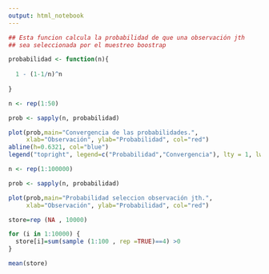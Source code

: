```yaml
---
output: html_notebook
---
```


```r
## Esta funcion calcula la probabilidad de que una observación jth 
## sea seleccionada por el muestreo boostrap

probabilidad <- function(n){
  
  1 - (1-1/n)^n
  
}

```


```r
n <- rep(1:50)

prob <- sapply(n, probabilidad)

plot(prob,main="Convergencia de las probabilidades.", 
     xlab="Observación", ylab="Probabilidad", col="red")
abline(h=0.6321, col="blue")
legend("topright", legend=c("Probabilidad","Convergencia"), lty = 1, lwd = 2, col=c("red", "blue"), bty="n")

```

```r
n <- rep(1:100000)

prob <- sapply(n, probabilidad)

plot(prob,main="Probabilidad seleccion observación jth.", 
     xlab="Observación", ylab="Probabilidad", col="red")

```

```r

store=rep (NA , 10000)

for (i in 1:10000) {
  store[i]=sum(sample (1:100 , rep =TRUE)==4) >0
}

mean(store)

```


